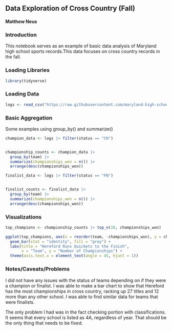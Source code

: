 ## Data Exploration of Cross Country (Fall)

#### Matthew Neus

### Introduction

This notebook serves as an example of basic data analysis of Maryland high school sports records.This data focuses on cross country records in the fall.

### Loading Libraries


```r
library(tidyverse)
```

### Loading Data

```r
logs <- read_csv("https://raw.githubusercontent.com/maryland-high-school-sports/record-books/refs/heads/main/fall/cross-country/championships.csv")
```

### Basic Aggregation

Some examples using group_by() and summarize()

```r
champion_data <- logs |> filter(status == "CH")


championship_counts <- champion_data |>
  group_by(team) |>
  summarize(championships_won = n()) |>
  arrange(desc(championships_won))

finalist_data <- logs |> filter(status == "FN")


finalist_counts <- finalist_data |>
  group_by(team) |>
  summarize(championships_won = n()) |>
  arrange(desc(championships_won))
```

### Visualizations

```r
top_champions <- championship_counts |> top_n(10, championships_won)

ggplot(top_champions, aes(x = reorder(team, -championships_won), y = championships_won)) +
  geom_bar(stat = "identity", fill = "grey") +
  labs(title = "Hereford Runs Quickets to the Finish",
       x = "Team", y = "Number of Championships") +
  theme(axis.text.x = element_text(angle = 45, hjust = 1))
```

### Notes/Caveats/Problems

I did not have any issues with the status of teams depending on if they were a champion or finalist. I was able to make a bar chart to show that Hereford has the most championships in cross country, racking up 27 titles and 12 more than any other school. I was able to find similar data for teams that were finalists.

The only problem I had was in the fact checking portion with classifications. It seems that every school is listed as 4A, regardless of year. That should be the only thing that needs to be fixed.